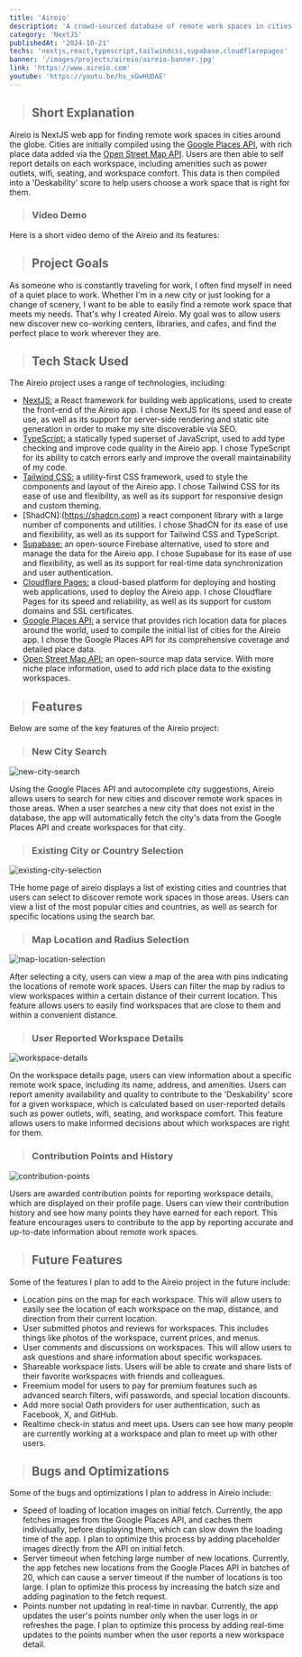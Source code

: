 ```yaml
---
title: 'Aireio'
description: 'A crowd-sourced database of remote work spaces in cities around the globe.  Discover new co-working centers, libraries, and cafes.'
category: 'NextJS'
publishedAt: '2024-10-21'
techs: 'nextjs,react,typescript,tailwindcss,supabase,cloudflarepages'
banner: '/images/projects/aireio/aireio-banner.jpg'
link: 'https://www.aireio.com'
youtube: 'https://youtu.be/hs_xGwHUDAE'
---
```


> ## Short Explanation

Aireio is NextJS web app for finding remote work spaces in cities around the globe. Cities are initially compiled using the [Google Places API](https://developers.google.com/maps), with rich place data added via the [Open Street Map API](https://www.openstreetmap.org/). Users are then able to self report details on each workspace, including amenities such as power outlets, wifi, seating, and workspace comfort. This data is then compiled into a 'Deskability' score to help users choose a work space that is right for them.

> ### Video Demo

Here is a short video demo of the Aireio and its features:

<LiteYouTubeEmbed
  id='hs_xGwHUDAE'
  poster='maxresdefault'
  title='Aireio Demo'
  noCookie={true}
/>

> ## Project Goals

As someone who is constantly traveling for work, I often find myself in need of a quiet place to work. Whether I'm in a new city or just looking for a change of scenery, I want to be able to easily find a remote work space that meets my needs. That's why I created Aireio. My goal was to allow users new discover new co-working centers, libraries, and cafes, and find the perfect place to work wherever they are.

> ## Tech Stack Used

<div className='not-prose mt-2'>
  <TechIcons
    techs={[
      'nextjs',
      'react',
      'typescript',
      'tailwindcss',
      'supabase',
      'cloudflarepages',
    ]}
  />
</div>

The Aireio project uses a range of technologies, including:

- [NextJS:](https://www.nextjs.org/) a React framework for building web applications, used to create the front-end of the Aireio app. I chose NextJS for its speed and ease of use, as well as its support for server-side rendering and static site generation in order to make my site discoverable via SEO.
- [TypeScript:](https://www.typescriptlang.org/) a statically typed superset of JavaScript, used to add type checking and improve code quality in the Aireio app. I chose TypeScript for its ability to catch errors early and improve the overall maintainability of my code.
- [Tailwind CSS:](https://tailwindcss.com/) a utility-first CSS framework, used to style the components and layout of the Aireio app. I chose Tailwind CSS for its ease of use and flexibility, as well as its support for responsive design and custom theming.
- [ShadCN]:(https://shadcn.com) a react component library with a large number of components and utilities. I chose ShadCN for its ease of use and flexibility, as well as its support for Tailwind CSS and TypeScript.
- [Supabase:](https://supabase.com/) an open-source Firebase alternative, used to store and manage the data for the Aireio app. I chose Supabase for its ease of use and flexibility, as well as its support for real-time data synchronization and user authentication.
- [Cloudflare Pages:](https://www.cloudflare.com/) a cloud-based platform for deploying and hosting web applications, used to deploy the Aireio app. I chose Cloudflare Pages for its speed and reliability, as well as its support for custom domains and SSL certificates.
- [Google Places API:](https://developers.google.com/maps) a service that provides rich location data for places around the world, used to compile the initial list of cities for the Aireio app. I chose the Google Places API for its comprehensive coverage and detailed place data.
- [Open Street Map API:](https://www.openstreetmap.org/) an open-source map data service. With more niche place information, used to add rich place data to the existing workspaces.

> ## Features

Below are some of the key features of the Aireio project:

> ### New City Search

<Image
  src='/images/projects/aireio/aireio-city-search.jpg'
  alt='new-city-search'
  width={1280}
  height={720}
/>

Using the Google Places API and autocomplete city suggestions, Aireio allows users to search for new cities and discover remote work spaces in those areas. When a user searches a new city that does not exist in the database, the app will automatically fetch the city's data from the Google Places API and create workspaces for that city.

> ### Existing City or Country Selection

<Image
  src='/images/projects/aireio/aireio-cities-countries.jpg'
  alt='existing-city-selection'
  width={1280}
  height={720}
/>

THe home page of aireio displays a list of existing cities and countries that users can select to discover remote work spaces in those areas. Users can view a list of the most popular cities and countries, as well as search for specific locations using the search bar.

> ### Map Location and Radius Selection

<Image
  src='/images/projects/aireio/aireio-map-filters.jpg'
  alt='map-location-selection'
  width={1280}
  height={720}
/>

After selecting a city, users can view a map of the area with pins indicating the locations of remote work spaces. Users can filter the map by radius to view workspaces within a certain distance of their current location. This feature allows users to easily find workspaces that are close to them and within a convenient distance.

> ### User Reported Workspace Details

<Image
  src='/images/projects/aireio/aireio-workspace-page.jpg'
  alt='workspace-details'
  width={1280}
  height={720}
/>

On the workspace details page, users can view information about a specific remote work space, including its name, address, and amenities. Users can report amenity availability and quality to contribute to the 'Deskability' score for a given workspace, which is calculated based on user-reported details such as power outlets, wifi, seating, and workspace comfort. This feature allows users to make informed decisions about which workspaces are right for them.

> ### Contribution Points and History

<Image
  src='/images/projects/aireio/aireio-contributions.jpg'
  alt='contribution-points'
  width={1280}
  height={720}
/>

Users are awarded contribution points for reporting workspace details, which are displayed on their profile page. Users can view their contribution history and see how many points they have earned for each report. This feature encourages users to contribute to the app by reporting accurate and up-to-date information about remote work spaces.

> ## Future Features

Some of the features I plan to add to the Aireio project in the future include:

- Location pins on the map for each workspace. This will allow users to easily see the location of each workspace on the map, distance, and direction from their current location.
- User submitted photos and reviews for workspaces. This includes things like photos of the workspace, current prices, and menus.
- User comments and discussions on workspaces. This will allow users to ask questions and share information about specific workspaces.
- Shareable workspace lists. Users will be able to create and share lists of their favorite workspaces with friends and colleagues.
- Freemium model for users to pay for premium features such as advanced search filters, wifi passwords, and special location discounts.
- Add more social Oath providers for user authentication, such as Facebook, X, and GitHub.
- Realtime check-in status and meet ups. Users can see how many people are currently working at a workspace and plan to meet up with other users.

> ## Bugs and Optimizations

Some of the bugs and optimizations I plan to address in Aireio include:

- Speed of loading of location images on initial fetch. Currently, the app fetches images from the Google Places API, and caches them individually, before displaying them, which can slow down the loading time of the app. I plan to optimize this process by adding placeholder images directly from the API on initial fetch.
- Server timeout when fetching large number of new locations. Currently, the app fetches new locations from the Google Places API in batches of 20, which can cause a server timeout if the number of locations is too large. I plan to optimize this process by increasing the batch size and adding pagination to the fetch request.
- Points number not updating in real-time in navbar. Currently, the app updates the user's points number only when the user logs in or refreshes the page. I plan to optimize this process by adding real-time updates to the points number when the user reports a new workspace detail.
